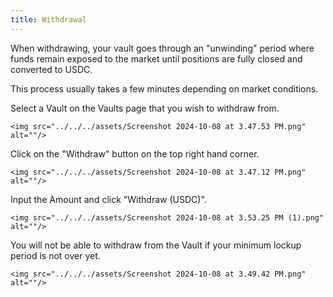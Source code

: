 ```yaml
---
title: Withdrawal
---
```


<Warning>
When withdrawing, your vault goes through an "unwinding" period where funds remain exposed to the market until positions are fully closed and converted to USDC. 

This process usually takes a few minutes depending on market conditions.
</Warning>

<Steps>
  <Step title="Select a Vault">
    Select a Vault on the Vaults page that you wish to withdraw from.

    <img src="../../../assets/Screenshot 2024-10-08 at 3.47.53 PM.png" alt=""/>
  </Step>

  <Step title='Click on "Withdraw"'>
    Click on the "Withdraw" button on the top right hand corner.

    <img src="../../../assets/Screenshot 2024-10-08 at 3.47.12 PM.png" alt=""/>
  </Step>

  <Step title='Enter Amount and Confirm'>
    Input the Amount and click "Withdraw (USDC)".

    <img src="../../../assets/Screenshot 2024-10-08 at 3.53.25 PM (1).png" alt=""/>
  </Step>

  <Step title='Check Lockup Period'>
    You will not be able to withdraw from the Vault if your minimum lockup period is not over yet.

    <img src="../../../assets/Screenshot 2024-10-08 at 3.49.42 PM.png" alt=""/>
  </Step>
</Steps>
